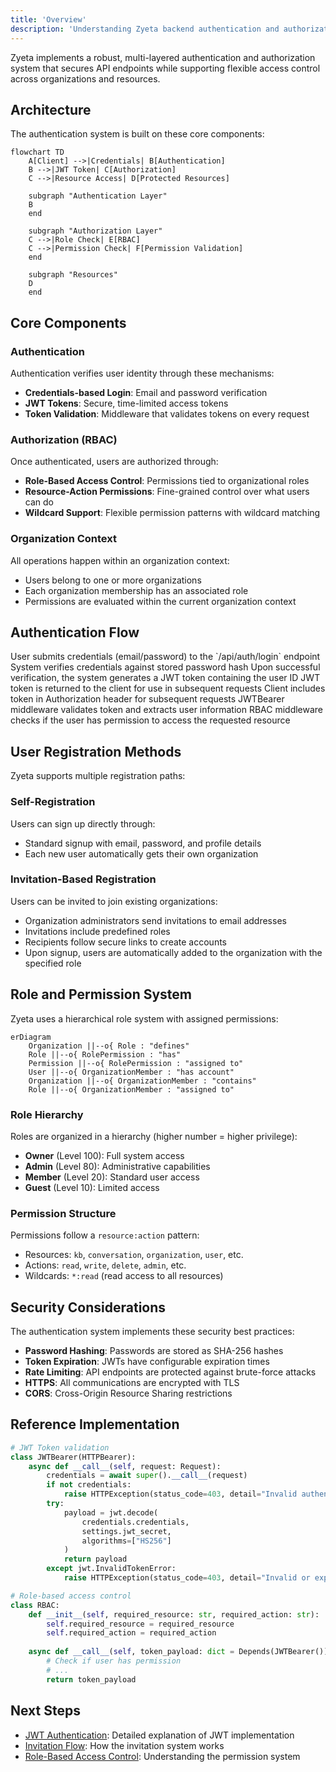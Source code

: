 ```yaml
---
title: 'Overview'
description: 'Understanding Zyeta backend authentication and authorization system'
---
```


Zyeta implements a robust, multi-layered authentication and authorization system that secures API endpoints while supporting flexible access control across organizations and resources.

## Architecture

The authentication system is built on these core components:

```mermaid
flowchart TD
    A[Client] -->|Credentials| B[Authentication]
    B -->|JWT Token| C[Authorization]
    C -->|Resource Access| D[Protected Resources]
    
    subgraph "Authentication Layer"
    B
    end
    
    subgraph "Authorization Layer"
    C -->|Role Check| E[RBAC]
    C -->|Permission Check| F[Permission Validation]
    end
    
    subgraph "Resources"
    D
    end
```

## Core Components

### Authentication

Authentication verifies user identity through these mechanisms:

- **Credentials-based Login**: Email and password verification
- **JWT Tokens**: Secure, time-limited access tokens
- **Token Validation**: Middleware that validates tokens on every request

### Authorization (RBAC)

Once authenticated, users are authorized through:

- **Role-Based Access Control**: Permissions tied to organizational roles
- **Resource-Action Permissions**: Fine-grained control over what users can do
- **Wildcard Support**: Flexible permission patterns with wildcard matching

### Organization Context

All operations happen within an organization context:

- Users belong to one or more organizations
- Each organization membership has an associated role
- Permissions are evaluated within the current organization context

## Authentication Flow

<Steps>
  <Step title="Login Request">
    User submits credentials (email/password) to the `/api/auth/login` endpoint
  </Step>
  <Step title="Credential Verification">
    System verifies credentials against stored password hash
  </Step>
  <Step title="Token Generation">
    Upon successful verification, the system generates a JWT token containing the user ID
  </Step>
  <Step title="Token Return">
    JWT token is returned to the client for use in subsequent requests
  </Step>
  <Step title="Token Usage">
    Client includes token in Authorization header for subsequent requests
  </Step>
  <Step title="Request Validation">
    JWTBearer middleware validates token and extracts user information
  </Step>
  <Step title="Permission Check">
    RBAC middleware checks if the user has permission to access the requested resource
  </Step>
</Steps>

## User Registration Methods

Zyeta supports multiple registration paths:

### Self-Registration

Users can sign up directly through:
- Standard signup with email, password, and profile details
- Each new user automatically gets their own organization

### Invitation-Based Registration

Users can be invited to join existing organizations:
- Organization administrators send invitations to email addresses
- Invitations include predefined roles
- Recipients follow secure links to create accounts
- Upon signup, users are automatically added to the organization with the specified role

## Role and Permission System

Zyeta uses a hierarchical role system with assigned permissions:

```mermaid
erDiagram
    Organization ||--o{ Role : "defines"
    Role ||--o{ RolePermission : "has"
    Permission ||--o{ RolePermission : "assigned to"
    User ||--o{ OrganizationMember : "has account"
    Organization ||--o{ OrganizationMember : "contains"
    Role ||--o{ OrganizationMember : "assigned to"
```

### Role Hierarchy

Roles are organized in a hierarchy (higher number = higher privilege):
- **Owner** (Level 100): Full system access
- **Admin** (Level 80): Administrative capabilities
- **Member** (Level 20): Standard user access
- **Guest** (Level 10): Limited access

### Permission Structure

Permissions follow a `resource:action` pattern:
- Resources: `kb`, `conversation`, `organization`, `user`, etc.
- Actions: `read`, `write`, `delete`, `admin`, etc.
- Wildcards: `*:read` (read access to all resources)

## Security Considerations

The authentication system implements these security best practices:

- **Password Hashing**: Passwords are stored as SHA-256 hashes
- **Token Expiration**: JWTs have configurable expiration times
- **Rate Limiting**: API endpoints are protected against brute-force attacks
- **HTTPS**: All communications are encrypted with TLS
- **CORS**: Cross-Origin Resource Sharing restrictions

## Reference Implementation

```python
# JWT Token validation
class JWTBearer(HTTPBearer):
    async def __call__(self, request: Request):
        credentials = await super().__call__(request)
        if not credentials:
            raise HTTPException(status_code=403, detail="Invalid authentication")
        try:
            payload = jwt.decode(
                credentials.credentials, 
                settings.jwt_secret, 
                algorithms=["HS256"]
            )
            return payload
        except jwt.InvalidTokenError:
            raise HTTPException(status_code=403, detail="Invalid or expired token")

# Role-based access control
class RBAC:
    def __init__(self, required_resource: str, required_action: str):
        self.required_resource = required_resource
        self.required_action = required_action
        
    async def __call__(self, token_payload: dict = Depends(JWTBearer())):
        # Check if user has permission
        # ...
        return token_payload
```

## Next Steps

- [JWT Authentication](jwt-authentication): Detailed explanation of JWT implementation
- [Invitation Flow](invitation-flow): How the invitation system works
- [Role-Based Access Control](rbac): Understanding the permission system
